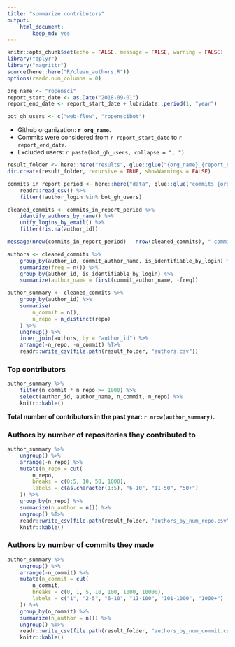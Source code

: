 ```yaml
---
title: "summarize contributors"
output: 
    html_document:
        keep_md: yes
---
```


```r
knitr::opts_chunk$set(echo = FALSE, message = FALSE, warning = FALSE)
library("dplyr")
library("magrittr")
source(here::here("R/clean_authors.R"))
options(readr.num_columns = 0)
```

```r
org_name <- "ropensci"
report_start_date <- as.Date("2018-09-01")
report_end_date <- report_start_date + lubridate::period(1, "year")

bot_gh_users <- c("web-flow", "ropenscibot")
```

- Github organization: **`r org_name`**.
- Commits were considered from `r report_start_date` to `r report_end_date`.
- Excluded users: `r paste(bot_gh_users, collapse = ", ")`.

```r
result_folder <- here::here("results", glue::glue("{org_name}_{report_start_date}_{report_end_date}"))
dir.create(result_folder, recursive = TRUE, showWarnings = FALSE)
```

```r
commits_in_report_period <- here::here("data", glue::glue("commits_{org_name}_{report_start_date}_{report_end_date}.csv")) %>%
    readr::read_csv() %>%
    filter(!author_login %in% bot_gh_users)

cleaned_commits <- commits_in_report_period %>%
    identify_authors_by_name() %>%
    unify_logins_by_email() %>%
    filter(!is.na(author_id))

message(nrow(commits_in_report_period) - nrow(cleaned_commits), " commits were discarded due to being unidentifiable.")
```

```r
authors <- cleaned_commits %>%
    group_by(author_id, commit_author_name, is_identifiable_by_login) %>%
    summarize(freq = n()) %>%
    group_by(author_id, is_identifiable_by_login) %>%
    summarize(author_name = first(commit_author_name, -freq))

author_summary <- cleaned_commits %>%
    group_by(author_id) %>%
    summarise(
        n_commit = n(),
        n_repo = n_distinct(repo)
    ) %>%
    ungroup() %>%
    inner_join(authors, by = "author_id") %>%
    arrange(-n_repo, -n_commit) %T>%
    readr::write_csv(file.path(result_folder, "authors.csv"))
```

### Top contributors

```r
author_summary %>% 
    filter(n_commit * n_repo >= 1000) %>% 
    select(author_id, author_name, n_commit, n_repo) %>% 
    knitr::kable()
```


**Total number of contributors in the past year: `r nrow(author_summary)`.**

### Authors by number of repositories they contributed to

```r
author_summary %>%
    ungroup() %>%
    arrange(-n_repo) %>%
    mutate(n_repo = cut(
        n_repo,
        breaks = c(0:5, 10, 50, 1000),
        labels = c(as.character(1:5), "6-10", "11-50", "50+")
    )) %>%
    group_by(n_repo) %>%
    summarize(n_author = n()) %>%
    ungroup() %T>%
    readr::write_csv(file.path(result_folder, "authors_by_num_repo.csv")) %>% 
    knitr::kable()
```

### Authors by number of commits they made

```r
author_summary %>%
    ungroup() %>%
    arrange(-n_commit) %>%
    mutate(n_commit = cut(
        n_commit,
        breaks = c(0, 1, 5, 10, 100, 1000, 10000),
        labels = c("1", "2-5", "6-10", "11-100", "101-1000", "1000+")
    )) %>%
    group_by(n_commit) %>%
    summarize(n_author = n()) %>%
    ungroup() %T>%
    readr::write_csv(file.path(result_folder, "authors_by_num_commit.csv")) %>% 
    knitr::kable()
```

